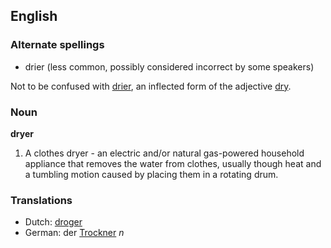 ==English==

===Alternate spellings===

* drier (less common, possibly considered incorrect by some speakers)
Not to be confused with [[drier]], an inflected form of the adjective [[dry]].

===Noun===

'''dryer'''

# A clothes dryer - an electric and/or natural gas-powered household appliance that removes the water from clothes, usually though heat and a tumbling motion caused by placing them in a rotating drum.

===Translations===

*Dutch: [[droger]]
*German: der [[Trockner]] ''n''